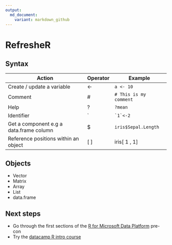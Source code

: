 ```yaml
---
output:
  md_document:
    variant: markdown_github
---
```

# RefresheR

## Syntax
Action | Operator | Example
------------- | ------------- | -------------
Create / update a variable | <- | `a <- 10`
Comment | # | `# This is my comment`
Help | ? | `?mean`
Identifier | \` |  `` `1`<-2``
Get a component e.g a data.frame column | $ | `iris$Sepal.Length`
Reference positions within an object | [ ] | iris[ 1 , 1]

## Objects
- Vector
- Matrix
- Array
- List
- data.frame


## Next steps
- Go through the first sections of the [R for Microsoft Data Platform](http://stephlocke.github.io/RMSFTDP) pre-con
- Try the [datacamp R intro course](https://campus.datacamp.com/courses/free-introduction-to-r)
